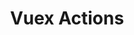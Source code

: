 ---
id: "q_vue_hard_018"
questionType: "MULTIPLE_CHOICE"
title: "Vuex Actions"
description: "What is the purpose of actions in Vuex?"
difficulty: "HARD"
category: "Vue"
options:
  - "To mutate state directly"
  - "To perform asynchronous operations"
  - "To define getters"
  - "To register modules"
correctAnswer: 1
---